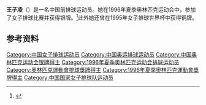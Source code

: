 {{Infobox sportsperson
| name           = 王子凌
|show-medals=yes
|medaltemplates={{MedalSport | 女子[[排球|排球]]}}
{{MedalCountry | {{CHN}} }}
{{MedalCompetition|[[奥林匹克运动会|奥林匹克运动会]]}}
{{MedalSilver| [[1996年夏季奥林匹克运动会|1996年 亚特兰大]] |[[1996年夏季奧林匹克運動會排球比賽|女子团体]]}}
}}

'''王子凌'''（{{bd|1972年|2月14日||}}）是一名中国前排球运动员。她在1996年夏季奥林匹克运动会中，参加了女子排球比赛并获得银牌。<ref name=sref>{{cite web|title=Olympics|url=http://www.sports-reference.com/olympics/athletes/wu/wu-yongmei-1.html|publisher=sports-reference|accessdate=23 May 2012|archive-url=https://web.archive.org/web/20110827015746/http://www.sports-reference.com/olympics/athletes/wu/wu-yongmei-1.html|archive-date=2011-08-27|dead-url=yes}}</ref>此外她还曾在1995年女子排球世界杯中获得铜牌。

==参考资料==
{{Reflist}}
{{1995年世界盃中國女子排球隊}}
{{1996年夏季奧運會中國女子排球隊}}
{{DEFAULTSORT:Wang Ziling}}
[[Category:中国女子排球运动员|Category:中国女子排球运动员]]
[[Category:中国奥运排球运动员|Category:中国奥运排球运动员]]
[[Category:中国奥林匹克运动会银牌得主|Category:中国奥林匹克运动会银牌得主]]
[[Category:1996年夏季奥林匹克运动会排球运动员|Category:1996年夏季奥林匹克运动会排球运动员]]
[[Category:奧林匹克運動會排球獎牌得主|Category:奧林匹克運動會排球獎牌得主]]
[[Category:1996年夏季奧林匹克運動會獎牌得主|Category:1996年夏季奧林匹克運動會獎牌得主]]
[[Category:中国国家女子排球队运动员|Category:中国国家女子排球队运动员]]